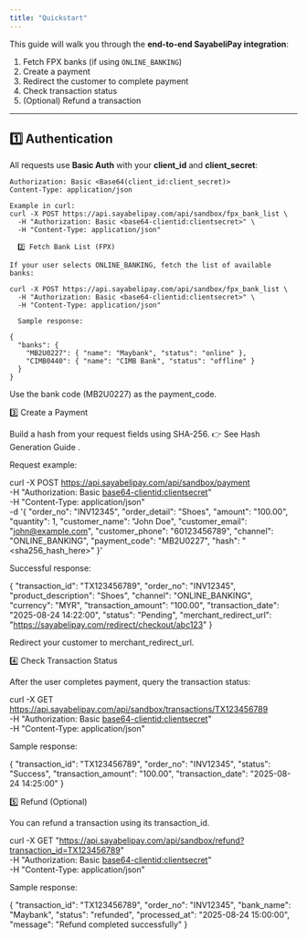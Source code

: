 ```yaml
---
title: "Quickstart"
---
```



This guide will walk you through the **end-to-end SayabeliPay integration**:

1. Fetch FPX banks (if using `ONLINE_BANKING`)
2. Create a payment
3. Redirect the customer to complete payment
4. Check transaction status
5. (Optional) Refund a transaction

---

## 1️⃣ Authentication

All requests use **Basic Auth** with your **client_id** and **client_secret**:

````http
Authorization: Basic <Base64(client_id:client_secret)>
Content-Type: application/json

Example in curl:
curl -X POST https://api.sayabelipay.com/api/sandbox/fpx_bank_list \
  -H "Authorization: Basic <base64-clientid:clientsecret>" \
  -H "Content-Type: application/json"

  2️⃣ Fetch Bank List (FPX)

If your user selects ONLINE_BANKING, fetch the list of available banks:

curl -X POST https://api.sayabelipay.com/api/sandbox/fpx_bank_list \
  -H "Authorization: Basic <base64-clientid:clientsecret>" \
  -H "Content-Type: application/json"

  Sample response:

{
  "banks": {
    "MB2U0227": { "name": "Maybank", "status": "online" },
    "CIMB0440": { "name": "CIMB Bank", "status": "offline" }
  }
}

````
Use the bank code (MB2U0227) as the payment_code.


3️⃣ Create a Payment

Build a hash from your request fields using SHA-256.
👉 See Hash Generation Guide
.

Request example:

curl -X POST https://api.sayabelipay.com/api/sandbox/payment \
  -H "Authorization: Basic <base64-clientid:clientsecret>" \
  -H "Content-Type: application/json" \
  -d '{
    "order_no": "INV12345",
    "order_detail": "Shoes",
    "amount": "100.00",
    "quantity": 1,
    "customer_name": "John Doe",
    "customer_email": "john@example.com",
    "customer_phone": "60123456789",
    "channel": "ONLINE_BANKING",
    "payment_code": "MB2U0227",
    "hash": "<sha256_hash_here>"
  }'


Successful response:

{
  "transaction_id": "TX123456789",
  "order_no": "INV12345",
  "product_description": "Shoes",
  "channel": "ONLINE_BANKING",
  "currency": "MYR",
  "transaction_amount": "100.00",
  "transaction_date": "2025-08-24 14:22:00",
  "status": "Pending",
  "merchant_redirect_url": "https://sayabelipay.com/redirect/checkout/abc123"
}


Redirect your customer to merchant_redirect_url.

4️⃣ Check Transaction Status

After the user completes payment, query the transaction status:

curl -X GET https://api.sayabelipay.com/api/sandbox/transactions/TX123456789 \
  -H "Authorization: Basic <base64-clientid:clientsecret>" \
  -H "Content-Type: application/json"


Sample response:

{
  "transaction_id": "TX123456789",
  "order_no": "INV12345",
  "status": "Success",
  "transaction_amount": "100.00",
  "transaction_date": "2025-08-24 14:25:00"
}

5️⃣ Refund (Optional)

You can refund a transaction using its transaction_id.

curl -X GET "https://api.sayabelipay.com/api/sandbox/refund?transaction_id=TX123456789" \
  -H "Authorization: Basic <base64-clientid:clientsecret>" \
  -H "Content-Type: application/json"


Sample response:

{
  "transaction_id": "TX123456789",
  "order_no": "INV12345",
  "bank_name": "Maybank",
  "status": "refunded",
  "processed_at": "2025-08-24 15:00:00",
  "message": "Refund completed successfully"
}
```